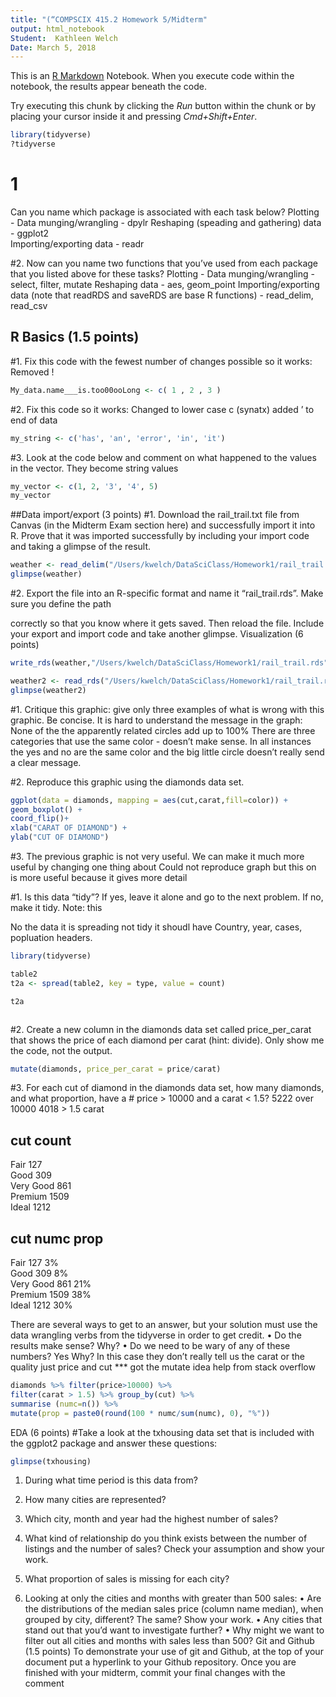 ```yaml
---
title: "(“COMPSCIX 415.2 Homework 5/Midterm"
output: html_notebook
Student:  Kathleen Welch
Date: March 5, 2018
---
```


This is an [R Markdown](http://rmarkdown.rstudio.com) Notebook. When you execute code within the notebook, the results appear beneath the code. 

Try executing this chunk by clicking the *Run* button within the chunk or by placing your cursor inside it and pressing *Cmd+Shift+Enter*. 

```r
library(tidyverse)
?tidyverse

```
# 1
Can you name which package is associated with each task below?
Plotting -
Data munging/wrangling -  dpylr
Reshaping (speading and gathering) data - ggplot2  
Importing/exporting data - readr

#2. Now can you name two functions that you’ve used from each package that you listed above for these
tasks?
Plotting -
Data munging/wrangling - select, filter, mutate
Reshaping data - aes, geom_point
Importing/exporting data (note that readRDS and saveRDS are base R functions) - read_delim, read_csv

## R Basics (1.5 points)
#1. Fix this code with the fewest number of changes possible so it works:
Removed ! 
```r
My_data.name___is.too00ooLong <- c( 1 , 2 , 3 )

```

#2. Fix this code so it works:
Changed to lower case c (synatx) added ' to end of data
```r
my_string <- c('has', 'an', 'error', 'in', 'it')
```


#3. Look at the code below and comment on what happened to the values in the vector.
They become string values 
```r
my_vector <- c(1, 2, '3', '4', 5)
my_vector
```

##Data import/export (3 points)
#1. Download the rail_trail.txt file from Canvas (in the Midterm Exam section here) and successfully
import it into R. Prove that it was imported successfully by including your import code and taking a
glimpse of the result.
```r

weather <- read_delim("/Users/kwelch/DataSciClass/Homework1/rail_trail.txt",delim = "|",col_names = TRUE)
glimpse(weather)
```

#2. Export the file into an R-specific format and name it “rail_trail.rds”. Make sure you define the path

correctly so that you know where it gets saved. Then reload the file. Include your export and import
code and take another glimpse.
Visualization (6 points)
```r

write_rds(weather,"/Users/kwelch/DataSciClass/Homework1/rail_trail.rds")

weather2 <- read_rds("/Users/kwelch/DataSciClass/Homework1/rail_trail.rds")
glimpse(weather2)

```

#1. Critique this graphic: give only three examples of what is wrong with this graphic. Be concise.
It is hard to understand the message in the graph:
None of the the apparently related circles add up to 100%
There are three categories that use the same color - doesn't make sense.
In all instances the yes and no are the same color and the big little circle doesn't really send a clear message.


#2. Reproduce this graphic using the diamonds data set.
```r
ggplot(data = diamonds, mapping = aes(cut,carat,fill=color)) +
geom_boxplot() +
coord_flip()+
xlab("CARAT OF DIAMOND") +
ylab("CUT OF DIAMOND")

```

#3. The previous graphic is not very useful. We can make it much more useful by changing one thing about
Could not reproduce graph but this on is more useful because it gives more detail 


#1. Is this data “tidy”? If yes, leave it alone and go to the next problem. If no, make it tidy. Note: this

No the data it is spreading not tidy it shoudl have Country, year, cases, popluation headers.


```r
library(tidyverse)

table2
t2a <- spread(table2, key = type, value = count)

t2a



```

#2. Create a new column in the diamonds data set called price_per_carat that shows the price of each
diamond per carat (hint: divide). Only show me the code, not the output.

```r
mutate(diamonds, price_per_carat = price/carat)
```


#3. For each cut of diamond in the diamonds data set, how many diamonds, and what proportion, have a
#  price > 10000 and a carat < 1.5? 
5222 over 10000
4018 > 1.5 carat

cut count
-----------
Fair	127			
Good	309			
Very Good	861			
Premium	1509			
Ideal	1212	

cut  numc  prop
---------------
Fair	127	3%		
Good	309	8%		
Very Good	861	21%		
Premium	1509	38%		
Ideal	1212	30%

There are several ways to get to an answer, but your solution must
use the data wrangling verbs from the tidyverse in order to get credit.
• Do the results make sense? Why?
• Do we need to be wary of any of these numbers? 
Yes
Why?
In this case they don't really tell us the carat or the quality just price and cut
*** got the mutate idea help from stack overflow
```r

diamonds %>% filter(price>10000) %>%
filter(carat > 1.5) %>% group_by(cut) %>% 
summarise (numc=n()) %>%
mutate(prop = paste0(round(100 * numc/sum(numc), 0), "%"))

```

EDA (6 points)
#Take a look at the txhousing data set that is included with the ggplot2 package and answer these questions:
```r
glimpse(txhousing)

```

1. During what time period is this data from?

2. How many cities are represented?
3. Which city, month and year had the highest number of sales?
4. What kind of relationship do you think exists between the number of listings and the number of sales?
Check your assumption and show your work.
5. What proportion of sales is missing for each city?
6. Looking at only the cities and months with greater than 500 sales:
• Are the distributions of the median sales price (column name median), when grouped by city,
different? The same? Show your work.
• Any cities that stand out that you’d want to investigate further?
• Why might we want to filter out all cities and months with sales less than 500?
Git and Github (1.5 points)
To demonstrate your use of git and Github, at the top of your document put a hyperlink to your Github
repository.
Once you are finished with your midterm, commit your final changes with the comment
